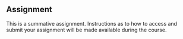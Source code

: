 ## Assignment

This is a summative assignment. Instructions as to how to access and submit your assignment will be made available during the course.
